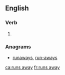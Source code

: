 ==English==

===Verb===
{{head|en|verb form}}

# {{en-third-person singular of|run away}}

===Anagrams===
* [[runaways#English|runaways]], [[run-aways#English|run-aways]]

[[ca:runs away]]
[[fr:runs away]]